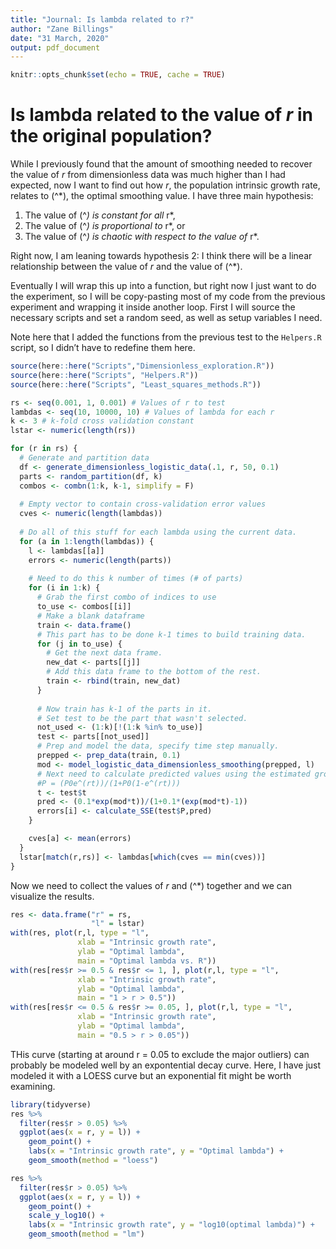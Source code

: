 ```yaml
---
title: "Journal: Is lambda related to r?"
author: "Zane Billings"
date: "31 March, 2020"
output: pdf_document
---
```


```r
knitr::opts_chunk$set(echo = TRUE, cache = TRUE)
```

# Is lambda related to the value of *r* in the original population?

While I previously found that the amount of smoothing needed to recover the value of *r* from dimensionless data was much higher than I had expected, now I want to find out how *r*, the population intrinsic growth rate, relates to \(\lambda^*\), the optimal smoothing value. I have three main hypothesis:

1. The value of \(\lambda^*\) is constant for all *r*,
2. The value of \(\lambda^*\) is proportional to *r*, or
3. The value of \(\lambda^*\) is chaotic with respect to the value of *r*.

Right now, I am leaning towards hypothesis 2: I think there will be a linear relationship between the value of *r* and the value of \(\lambda^*\).

Eventually I will wrap this up into a function, but right now I just want to do the experiment, so I will be copy-pasting most of my code from the previous experiment and wrapping it inside another loop. First I will source the necessary scripts and set a random seed, as well as setup variables I need.

Note here that I added the functions from the previous test to the `Helpers.R` script, so I didn't have to redefine them here.

```r
source(here::here("Scripts","Dimensionless_exploration.R"))
source(here::here("Scripts", "Helpers.R"))
source(here::here("Scripts", "Least_squares_methods.R"))

rs <- seq(0.001, 1, 0.001) # Values of r to test
lambdas <- seq(10, 10000, 10) # Values of lambda for each r
k <- 3 # k-fold cross validation constant
lstar <- numeric(length(rs))
```

```r
for (r in rs) {
  # Generate and partition data
  df <- generate_dimensionless_logistic_data(.1, r, 50, 0.1)
  parts <- random_partition(df, k)
  combos <- combn(1:k, k-1, simplify = F)
  
  # Empty vector to contain cross-validation error values
  cves <- numeric(length(lambdas))
  
  # Do all of this stuff for each lambda using the current data.
  for (a in 1:length(lambdas)) {
    l <- lambdas[[a]]
    errors <- numeric(length(parts))
    
    # Need to do this k number of times (# of parts)
    for (i in 1:k) {
      # Grab the first combo of indices to use
      to_use <- combos[[i]]
      # Make a blank dataframe
      train <- data.frame()
      # This part has to be done k-1 times to build training data.
      for (j in to_use) {
        # Get the next data frame.
        new_dat <- parts[[j]]
        # Add this data frame to the bottom of the rest.
        train <- rbind(train, new_dat)
      }
      
      # Now train has k-1 of the parts in it.
      # Set test to be the part that wasn't selected.
      not_used <- (1:k)[!(1:k %in% to_use)]
      test <- parts[[not_used]]
      # Prep and model the data, specify time step manually.
      prepped <- prep_data(train, 0.1)
      mod <- model_logistic_data_dimensionless_smoothing(prepped, l)
      # Next need to calculate predicted values using the estimated growth rate from the model.
      #P = (P0e^(rt))/(1+P0(1-e^(rt)))
      t <- test$t
      pred <- (0.1*exp(mod*t))/(1+0.1*(exp(mod*t)-1))
      errors[i] <- calculate_SSE(test$P,pred)
    }

    cves[a] <- mean(errors)
  }
  lstar[match(r,rs)] <- lambdas[which(cves == min(cves))]
}
```

Now we need to collect the values of *r* and \(\lambda^*\) together and we can visualize the results.

```r
res <- data.frame("r" = rs,
                  "l" = lstar)
with(res, plot(r,l, type = "l", 
               xlab = "Intrinsic growth rate",
               ylab = "Optimal lambda",
               main = "Optimal lambda vs. R"))
with(res[res$r >= 0.5 & res$r <= 1, ], plot(r,l, type = "l", 
               xlab = "Intrinsic growth rate",
               ylab = "Optimal lambda",
               main = "1 > r > 0.5"))
with(res[res$r <= 0.5 & res$r >= 0.05, ], plot(r,l, type = "l", 
               xlab = "Intrinsic growth rate",
               ylab = "Optimal lambda",
               main = "0.5 > r > 0.05"))
```

THis curve (starting at around r = 0.05 to exclude the major outliers) can probably be modeled well by an expontential decay curve. Here, I have just modeled it with a LOESS curve but an exponential fit might be worth examining.

```r
library(tidyverse)
res %>%
  filter(res$r > 0.05) %>%
  ggplot(aes(x = r, y = l)) +
    geom_point() +
    labs(x = "Intrinsic growth rate", y = "Optimal lambda") +
    geom_smooth(method = "loess")

res %>%
  filter(res$r > 0.05) %>%
  ggplot(aes(x = r, y = l)) +
    geom_point() +
    scale_y_log10() +
    labs(x = "Intrinsic growth rate", y = "log10(optimal lambda)") +
    geom_smooth(method = "lm")
```